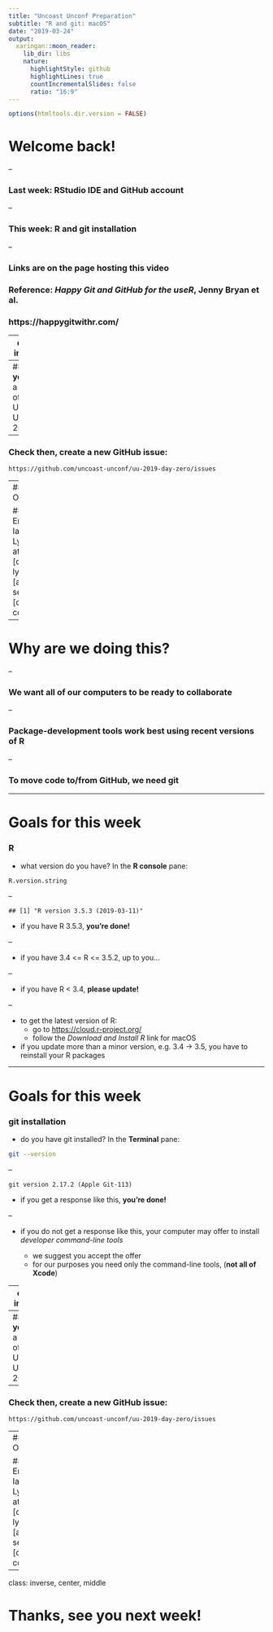 ```yaml
---
title: "Uncoast Unconf Preparation"
subtitle: "R and git: macOS"
date: "2019-03-24"
output:
  xaringan::moon_reader:
    lib_dir: libs
    nature:
      highlightStyle: github
      highlightLines: true
      countIncrementalSlides: false
      ratio: "16:9"
---
```


```r
options(htmltools.dir.version = FALSE)
```

# Welcome back!

--

### Last week: RStudio IDE and GitHub account

--

### This week: R and git installation

--

### Links are on the page hosting this video

### Reference: *Happy Git and GitHub for the useR*, Jenny Bryan et al.

### https://happygitwithr.com/

---
class: inverse

# Questions? Problems?

--
## If **you** are a part of Uncoast Unconf 2019:

--
### Check then, create a new GitHub issue:

`https://github.com/uncoast-unconf/uu-2019-day-zero/issues`

--
## OR

### Email Ian Lyttle at ian [dot] lyttle [at] se [dot] com

---

# Why are we doing this?

--

### We want all of our computers to be ready to collaborate

--

### Package-development tools work best using recent versions of R

--

### To move code to/from GitHub, we need git

---

# Goals for this week

### R

- what version do you have? In the **R console** pane:

```r
R.version.string
```

--

```
## [1] "R version 3.5.3 (2019-03-11)"
```

- if you have R 3.5.3, **you're done!** 

--

- if you have 3.4 <= R <= 3.5.2, up to you...

--

- if you have R < 3.4, **please update!**

--
  
- to get the latest version of R:
  - go to [https://cloud.r-project.org/](https://cloud.r-project.org/)
  - follow the *Download and Install R* link for macOS

- if you update more than a minor version, e.g. 3.4 -> 3.5, you have to reinstall your R packages

---

# Goals for this week

### git installation

- do you have git installed? In the **Terminal** pane:

```bash
git --version
```

--

```
git version 2.17.2 (Apple Git-113)
```

- if you get a response like this, **you're done!**

--

- if you do not get a response like this, your computer may offer to install *developer command-line tools*

  - we suggest you accept the offer
  - for our purposes you need only the command-line tools, (**not all of Xcode**)

---
class: inverse

# Questions? Problems?

--
## If **you** are a part of Uncoast Unconf 2019:

--
### Check then, create a new GitHub issue:

`https://github.com/uncoast-unconf/uu-2019-day-zero/issues`

--
## OR

### Email Ian Lyttle at ian [dot] lyttle [at] se [dot] com

---
class: inverse, center, middle

# Thanks, see you next week!